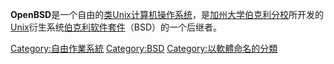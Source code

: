 '''OpenBSD'''是一个自由的[[类Unix|类Unix]][[计算机|计算机]][[操作系统|操作系统]]，是[[加州大学伯克利分校|加州大学伯克利分校]]所开发的[[Unix|Unix]]衍生系统[[BSD|伯克利软件套件]]（BSD）的一个后继者。

{{Portal|自由软件}}
{{Commons category|OpenBSD}}

[[Category:自由作業系統|Category:自由作業系統]]
[[Category:BSD|Category:BSD]]
[[Category:以軟體命名的分類|Category:以軟體命名的分類]]